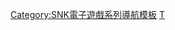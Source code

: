 {{Navbox
| name      = 饿狼传说系列
| title     = [[饿狼传说系列]]
| state     = {{{state|autocollapse}}}
| bodyclass = hlist

| group1 = 游戏
| list1 = 
* [[饿狼传说 (游戏)|饿狼传说]]
* [[餓狼傳說2|2]]
* {{lj|饿狼传说Special|餓狼伝説スペシャル|Special}}
* [[饿狼传说3 远古征战|3]]
* {{lj|Real Bout 餓狼傳說|リアルバウト餓狼伝説|Real Bout}}
* {{lj|Real Bout 餓狼傳說 Special|リアルバウト餓狼伝説|Real Bout Special}}
* {{lj|Real Bout 餓狼傳說2 The Newcomers|リアルバウト餓狼伝説|Real Bout 2}}
* {{lj|餓狼傳說 Wild Ambition|餓狼伝説 ワイルドアンビション|Wild Ambition}}
* [[餓狼 群狼之證]]

| group2 = 动漫
| list2 = 
* {{lj|Battle Fighters 餓狼傳說|バトルファイターズ 餓狼伝説}}
* {{le|Battle Fighters 餓狼傳說2|Fatal Fury 2: The New Battle}}
* {{lj|餓狼傳說 -The Motion Picture-|餓狼伝説 -THE MOTION PICTURE-}}

| group3 = [[餓狼傳說角色列表|角色]]
| list3 = 
* [[泰瑞·柏格]]
* [[不知火舞]]
* [[金家藩]]
* [[山崎龍二]]

| group4 = 相关
| list4 = 
* [[龍虎之拳]]
* [[拳皇系列]]
* Neo Geo Heroes: Ultimate Shooting
* [[任天堂明星大亂鬥系列]]
** [[任天堂明星大亂鬥 特別版|特別版]]
}}<noinclude>
{{collapsible option}}

{{DEFAULTSORT:Fatal Fury}}
[[Category:SNK電子遊戲系列導航模板]]
[[Category:饿狼传说系列|T]]
</noinclude>